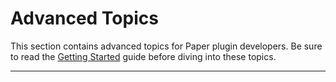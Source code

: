 
# Advanced Topics

This section contains advanced topics for Paper plugin developers.
Be sure to read the [Getting Started](/paper/dev/getting-started) guide before diving into these topics.

---

<DocCardList items={useCurrentSidebarCategory().items} />
